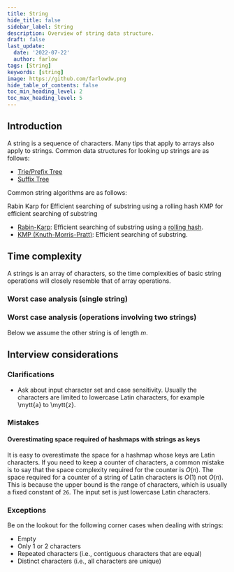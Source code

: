 ```yaml
---
title: String
hide_title: false
sidebar_label: String
description: Overview of string data structure.
draft: false
last_update: 
  date: '2022-07-22'
  author: farlow
tags: [String]
keywords: [string]
image: https://github.com/farlowdw.png
hide_table_of_contents: false
toc_min_heading_level: 2
toc_max_heading_level: 5
---
```



## Introduction

A string is a sequence of characters. Many tips that apply to arrays also apply to strings. Common data structures for looking up strings are as follows:

- [Trie/Prefix Tree](https://en.wikipedia.org/wiki/Trie)
- [Suffix Tree](https://en.wikipedia.org/wiki/Suffix_tree)

Common string algorithms are as follows:

Rabin Karp for Efficient searching of substring using a rolling hash
KMP for efficient searching of substring

- [Rabin-Karp](https://en.wikipedia.org/wiki/Rabin-Karp_algorithm): Efficient searching of substring using a [rolling hash](https://en.wikipedia.org/wiki/Rolling_hash).
- [KMP (Knuth-Morris-Pratt)](https://en.wikipedia.org/wiki/Knuth%E2%80%93Morris%E2%80%93Pratt_algorithm): Efficient searching of substring.

## Time complexity 

A strings is an array of characters, so the time complexities of basic string operations will closely resemble that of array operations.

### Worst case analysis (single string)

<SingleStringTC />

### Worst case analysis (operations involving two strings)

Below we assume the other string is of length $m$.

<DoubleStringTC />

## Interview considerations

### Clarifications

- Ask about input character set and case sensitivity. Usually the characters are limited to lowercase Latin characters, for example \mytt{a} to \mytt{z}.

### Mistakes

#### Overestimating space required of hashmaps with strings as keys

It is easy to overestimate the space for a hashmap whose keys are Latin characters. If you need to keep a counter of characters, a common mistake is to say that the space complexity required for the counter is $O(n)$. The space required for a counter of a string of Latin characters is $O(1)$ not $O(n)$. This is because the upper bound is the range of characters, which is usually a fixed constant of `26`. The input set is just lowercase Latin characters.

### Exceptions

Be on the lookout for the following corner cases when dealing with strings:

- Empty
- Only 1 or 2 characters
- Repeated characters (i.e., contiguous characters that are equal)
- Distinct characters (i.e., all characters are unique)

